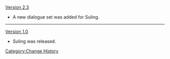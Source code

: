 [[Version 2.3]]
* A new dialogue set was added for Suling.
----
[[Version 1.0]]
* Suling was released.
<noinclude>[[Category:Change History]]</noinclude>